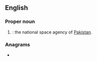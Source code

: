 ==English==

===Proper noun===
{{en-proper noun}}

# {{initialism of|{{w|Space and Upper Atmosphere Research Commission}}|nodot=yes|lang=en}}: the national space agency of [[Pakistan]].

===Anagrams===
* {{anagrams|en|a=acoprsu|-carpous}}